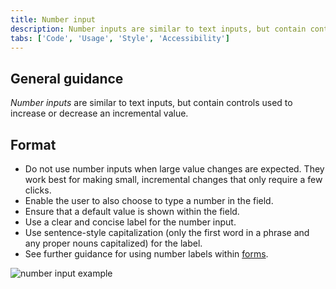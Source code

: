```yaml
---
title: Number input
description: Number inputs are similar to text inputs, but contain controls used to increase or decrease an incremental value.
tabs: ['Code', 'Usage', 'Style', 'Accessibility']
---
```


## General guidance

_Number inputs_ are similar to text inputs, but contain controls used to increase or decrease an incremental value.

## Format

- Do not use number inputs when large value changes are expected. They work best for making small, incremental changes that only require a few clicks.
- Enable the user to also choose to type a number in the field.
- Ensure that a default value is shown within the field.
- Use a clear and concise label for the number input.
- Use sentence-style capitalization (only the first word in a phrase and any proper nouns capitalized) for the label.
- See further guidance for using number labels within [forms](/components/form/usage).

<Row>
<Column colLg={8}>

![number input example](images/number-input-usage-1.png)

</Column>
</Row>
